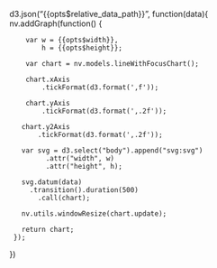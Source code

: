 d3.json("{{opts$relative_data_path}}", function(data){
    nv.addGraph(function() {

        var w = {{opts$width}},
            h = {{opts$height}};

        var chart = nv.models.lineWithFocusChart();

        chart.xAxis
            .tickFormat(d3.format(',f'));

        chart.yAxis
            .tickFormat(d3.format(',.2f'));

       chart.y2Axis
           .tickFormat(d3.format(',.2f'));

       var svg = d3.select("body").append("svg:svg")
             .attr("width", w)
             .attr("height", h);

       svg.datum(data)
         .transition().duration(500)
           .call(chart);

       nv.utils.windowResize(chart.update);

       return chart;
     });
})
